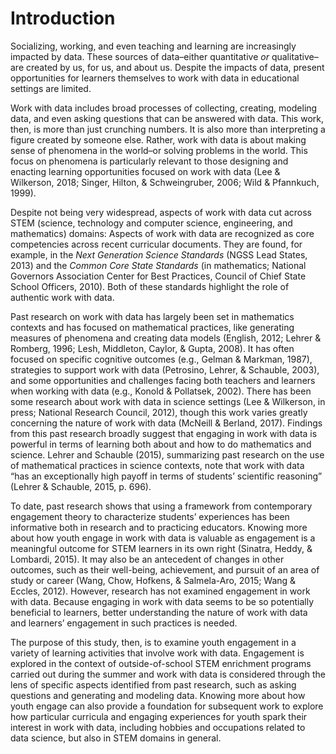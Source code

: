 # Introduction {#intro-placemarker}

Socializing, working, and even teaching and learning are increasingly impacted by data. These sources of data--either quantitative *or* qualitative--are created by us, for us, and about us. Despite the impacts of data, present opportunities for learners themselves to work with data in educational settings are limited. 

Work with data includes broad processes of collecting, creating, modeling data, and even asking questions that can be answered with data. This work, then, is more than just crunching numbers. It is also more than interpreting a figure created by someone else. Rather, work with data is about making sense of phenomena in the world--or solving problems in the world. This focus on phenomena is particularly relevant to those designing and enacting learning opportunities focused on work with data (Lee & Wilkerson, 2018; Singer, Hilton, & Schweingruber, 2006; Wild & Pfannkuch, 1999). 

Despite not being very widespread, aspects of work with data cut across STEM (science, technology and computer science, engineering, and mathematics) domains: Aspects of work with data are recognized as core competencies across recent curricular documents. They are found, for example, in the *Next Generation Science Standards*  (NGSS Lead States, 2013) and the *Common Core State Standards* (in mathematics; National Governors Association Center for Best Practices, Council of Chief State School Officers, 2010). Both of these standards highlight the role of authentic work with data.

Past research on work with data has largely been set in mathematics contexts and has focused on mathematical practices, like generating measures of phenomena and creating data models (English, 2012; Lehrer & Romberg, 1996; Lesh, Middleton, Caylor, & Gupta, 2008). It has often focused on specific cognitive outcomes (e.g., Gelman & Markman, 1987), strategies to support work with data (Petrosino, Lehrer, & Schauble, 2003), and some opportunities and challenges facing both teachers and learners when working with data (e.g., Konold & Pollatsek, 2002). There has been some research about work with data in science settings (Lee & Wilkerson, in press; National Research Council, 2012), though this work varies greatly concerning the nature of work with data (McNeill & Berland, 2017). Findings from this past research broadly suggest that engaging in work with data is powerful in terms of learning both about and how to do mathematics and science. Lehrer and Schauble (2015), summarizing past research on the use of mathematical practices in science contexts, note that work with data “has an exceptionally high payoff in terms of students’ scientific reasoning” (Lehrer & Schauble, 2015, p. 696).

To date, past research shows that using a framework from contemporary engagement theory to characterize students’ experiences has been informative both in research and to practicing educators. Knowing more about how youth engage in work with data is valuable as engagement is a meaningful outcome for STEM learners in its own right (Sinatra, Heddy, & Lombardi, 2015). It may also be an antecedent of changes in other outcomes, such as their well-being, achievement, and pursuit of an area of study or career (Wang, Chow, Hofkens, & Salmela-Aro, 2015; Wang & Eccles, 2012). However, research has not examined engagement in work with data. Because engaging in work with data seems to be so potentially beneficial to learners, better understanding the nature of work with data and learners' engagement in such practices is needed. 

The purpose of this study, then, is to examine youth engagement in a variety of learning activities that involve work with data. Engagement is explored in the context of outside-of-school STEM enrichment programs carried out during the summer and work with data is considered through the lens of specific aspects identified from past research, such as asking questions and generating and modeling data. Knowing more about how youth engage can also provide a foundation for subsequent work to explore how particular curricula and engaging experiences for youth spark their interest in work with data, including hobbies and occupations related to data science, but also in STEM domains in general. 
